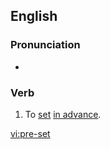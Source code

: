 {{see|preset}}
==English==

===Pronunciation===
* {{IPA|/'priːsεt/}}

===Verb===
{{en-verb|pre-sets|pre-setting|pre-set|pre-set}}

# To [[set]] [[in advance]].

[[vi:pre-set]]